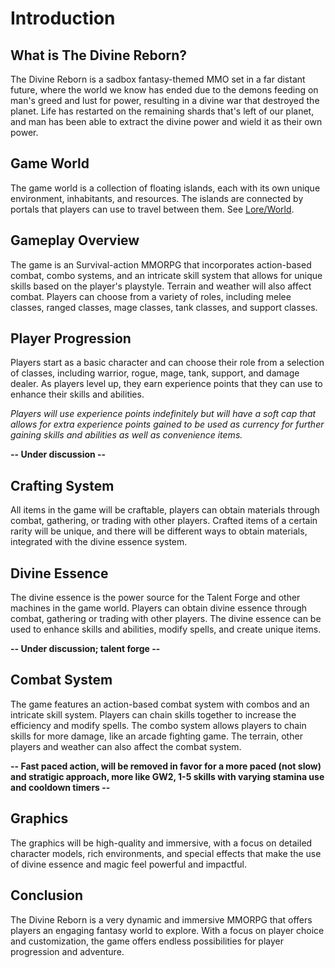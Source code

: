 # Introduction

## What is The Divine Reborn?

The Divine Reborn is a sadbox fantasy-themed MMO set in a far distant future, where the world we know has ended due to the demons feeding on man's greed and lust for power, resulting in a divine war that destroyed the planet. Life has restarted on the remaining shards that's left of our planet, and man has been able to extract the divine power and wield it as their own power.

## Game World

The game world is a collection of floating islands, each with its own unique environment, inhabitants, and resources. The islands are connected by portals that players can use to travel between them. See [Lore/World](/lore/world).

## Gameplay Overview

The game is an Survival-action MMORPG that incorporates action-based combat, combo systems, and an intricate skill system that allows for unique skills based on the player's playstyle. Terrain and weather will also affect combat. Players can choose from a variety of roles, including melee classes, ranged classes, mage classes, tank classes, and support classes. 

## Player Progression

Players start as a basic character and can choose their role from a selection of classes, including warrior, rogue, mage, tank, support, and damage dealer. As players level up, they earn experience points that they can use to enhance their skills and abilities. 

*Players will use experience points indefinitely but will have a soft cap that allows for extra experience points gained to be used as currency for further gaining skills and abilities as well as convenience items.*  

**-- Under discussion --**

## Crafting System

All items in the game will be craftable, players can obtain materials through combat, gathering, or trading with other players. Crafted items of a certain rarity will be unique, and there will be different ways to obtain materials, integrated with the divine essence system. 

## Divine Essence

The divine essence is the power source for the Talent Forge and other machines in the game world. Players can obtain divine essence through combat, gathering or trading with other players. The divine essence can be used to enhance skills and abilities, modify spells, and create unique items. 

**-- Under discussion; talent forge --**

## Combat System

The game features an action-based combat system with combos and an intricate skill system. Players can chain skills together to increase the efficiency and modify spells. The combo system allows players to chain skills for more damage, like an arcade fighting game. The terrain, other players and weather can also affect the combat system. 

**-- Fast paced action, will be removed in favor for a more paced (not slow) and stratigic approach, more like GW2, 1-5 skills with varying stamina use and cooldown timers --**

## Graphics

The graphics will be high-quality and immersive, with a focus on detailed character models, rich environments, and special effects that make the use of divine essence and magic feel powerful and impactful. 

## Conclusion

The Divine Reborn is a very dynamic and immersive MMORPG that offers players an engaging fantasy world to explore. With a focus on player choice and customization, the game offers endless possibilities for player progression and adventure. 


<Disclaimer />
